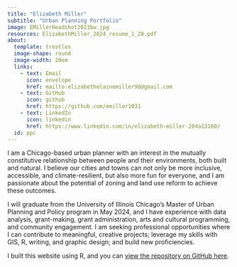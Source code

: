 ```yaml
---
title: "Elizabeth Miller"
subtitle: "Urban Planning Portfolio"
image: EMillerHeadshot2023bw.jpg
resources: ElizabethMiller_2024_resume_1_28.pdf
about:
  template: trestles
  image-shape: round
  image-width: 20em
  links:
    - text: Email
      icon: envelope
      href: mailto:elizabethelainemiller98@gmail.com
    - text: GitHub
      icon: github
      href: https://github.com/emiller1031
    - text: LinkedIn
      icon: linkedin
      href: https://www.linkedin.com/in/elizabeth-miller-204a13160/
  id: ppc
---
```


I am a Chicago-based urban planner with an interest in the mutually constitutive relationship between people and their environments, both built and natural. I believe our cities and towns can not only be more inclusive, accessible, and climate-resilient, but also more fun for everyone, and I am passionate about the potential of zoning and land use reform to achieve these outcomes.

I will graduate from the University of Illinois Chicago's Master of Urban Planning and Policy program in May 2024, and I have experience with data analysis, grant-making, grant administration, arts and cultural programming, and community engagement. I am seeking professional opportunities where I can contribute to meaningful, creative projects; leverage my skills with GIS, R, writing, and graphic design; and build new proficiencies.

I built this website using R, and you can [view the repository on GitHub here](https://github.com/emiller1031/portfolio).
